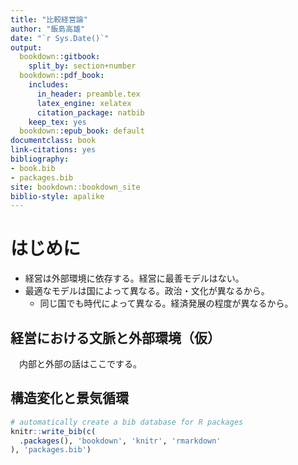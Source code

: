 ```yaml
--- 
title: "比較経営論"
author: "飯島高雄"
date: "`r Sys.Date()`"
output:
  bookdown::gitbook:
    split_by: section+number
  bookdown::pdf_book:
    includes:
      in_header: preamble.tex
      latex_engine: xelatex
      citation_package: natbib
    keep_tex: yes
  bookdown::epub_book: default
documentclass: book
link-citations: yes
bibliography:
- book.bib
- packages.bib
site: bookdown::bookdown_site
biblio-style: apalike
---
```


# はじめに

* 経営は外部環境に依存する。経営に最善モデルはない。
* 最適なモデルは国によって異なる。政治・文化が異なるから。
  + 同じ国でも時代によって異なる。経済発展の程度が異なるから。

## 経営における文脈と外部環境（仮） {#context}

　内部と外部の話はここでする。


## 構造変化と景気循環 {#change}



```r
# automatically create a bib database for R packages
knitr::write_bib(c(
  .packages(), 'bookdown', 'knitr', 'rmarkdown'
), 'packages.bib')
```
